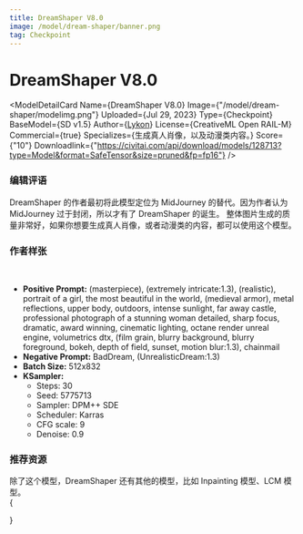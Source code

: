 ```yaml
---
title: DreamShaper V8.0
image: /model/dream-shaper/banner.png
tag: Checkpoint
---
```



# DreamShaper V8.0

<ModelDetailCard 
  Name={<span>DreamShaper V8.0</span>}
  Image={"/model/dream-shaper/modelimg.png"}
  Uploaded={<span>Jul 29, 2023</span>}
  Type={<span>Checkpoint</span>}
  BaseModel={<span>SD v1.5</span>}
  Author={<a href="https://civitai.com/user/Lykon">Lykon</a>}
  License={<span>CreativeML Open RAIL-M</span>}
  Commercial={true}
  Specializes={<span>生成真人肖像，以及动漫类内容。</span>}
  Score={"10"}
  Downloadlink={"https://civitai.com/api/download/models/128713?type=Model&format=SafeTensor&size=pruned&fp=fp16"}
/>

### 编辑评语

DreamShaper 的作者最初将此模型定位为 MidJourney 的替代。因为作者认为 MidJourney 过于封闭，所以才有了 DreamShaper 的诞生。
整体图片生成的质量非常好，如果你想要生成真人肖像，或者动漫类的内容，都可以使用这个模型。

### 作者样张
<br/>
<PhotoProvider>
  <PhotoView src="/model/dream-shaper/001.jpg">
    <img src="/model/dream-shaper/001.jpg" alt="" className='rounded-lg'/>
  </PhotoView>
</PhotoProvider>

* **Positive Prompt:** (masterpiece), (extremely intricate:1.3), (realistic), portrait of a girl, the most beautiful in the world, (medieval armor), metal reflections, upper body, outdoors, intense sunlight, far away castle, professional photograph of a stunning woman detailed, sharp focus, dramatic, award winning, cinematic lighting, octane render  unreal engine,  volumetrics dtx, (film grain, blurry background, blurry foreground, bokeh, depth of field, sunset, motion blur:1.3), chainmail
* **Negative Prompt:** BadDream, (UnrealisticDream:1.3)
* **Batch Size:** 512x832
* **KSampler:**
  * Steps: 30
  * Seed: 5775713
  * Sampler: DPM++ SDE 
  * Scheduler: Karras
  * CFG scale: 9
  * Denoise: 0.9

### 推荐资源

除了这个模型，DreamShaper 还有其他的模型，比如 Inpainting 模型、LCM 模型。
<br/>
{
  <div className="flex flex-wrap justify-start gap-4">
    <Cards 
      image={"/model/dream-shaper-xl/banner.png"}
      title={"DreamShaper XL"}
      href={"/model/dream-shaper-xl"}
      tag={"Checkpoint"}
    />
    <Cards 
      image={"/model/dream-shaper-lcm/banner.png"}
      title={"DreamShaper LCM V8.0"}
      href={"/model/dream-shaper-lcm"}
      tag={"Checkpoint"}
    />
    <Cards 
      image={"/model/dream-shaper-inpainting/modelimg.png"}
      title={"DreamShaper V8.0 Inpainting"}
      href={"/model/dream-shaper-inpainting-v-8"}
      tag={"Checkpoint"}
    />
  </div>
}




